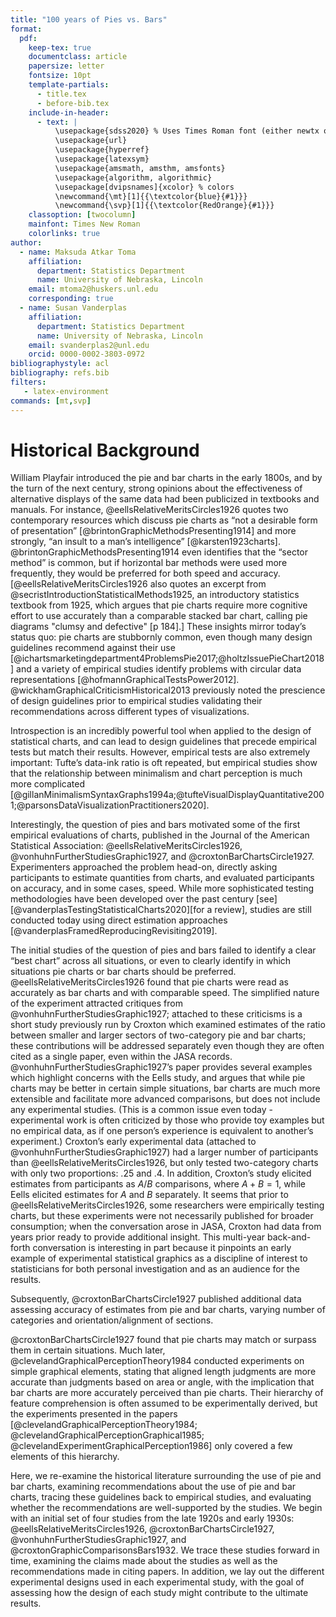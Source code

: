 ```yaml
---
title: "100 years of Pies vs. Bars"
format:
  pdf:
    keep-tex: true
    documentclass: article
    papersize: letter
    fontsize: 10pt
    template-partials:
      - title.tex
      - before-bib.tex
    include-in-header:
      - text: |
          \usepackage{sdss2020} % Uses Times Roman font (either newtx or times package)
          \usepackage{url}
          \usepackage{hyperref}
          \usepackage{latexsym}
          \usepackage{amsmath, amsthm, amsfonts}
          \usepackage{algorithm, algorithmic}
          \usepackage[dvipsnames]{xcolor} % colors
          \newcommand{\mt}[1]{{\textcolor{blue}{#1}}}
          \newcommand{\svp}[1]{{\textcolor{RedOrange}{#1}}}
    classoption: [twocolumn]
    mainfont: Times New Roman
    colorlinks: true
author:
  - name: Maksuda Atkar Toma
    affiliation:
      department: Statistics Department
      name: University of Nebraska, Lincoln
    email: mtoma2@huskers.unl.edu
    corresponding: true
  - name: Susan Vanderplas
    affiliation:
      department: Statistics Department
      name: University of Nebraska, Lincoln
    email: svanderplas2@unl.edu
    orcid: 0000-0002-3803-0972
bibliographystyle: acl
bibliography: refs.bib
filters:
   - latex-environment
commands: [mt,svp]
---
```


# Historical Background

William Playfair introduced the pie and bar charts in the early 1800s[, and by the turn of the next century, strong opinions about the effectiveness of alternative displays of the same data had been publicized in textbooks and manuals.]{.svp}
[For instance, @eellsRelativeMeritsCircles1926 quotes two contemporary resources which discuss pie charts as "not a desirable form of presentation"  [@brintonGraphicMethodsPresenting1914] and more strongly, "an insult to a man's intelligence" [@karsten1923charts].]{.svp}
[@brintonGraphicMethodsPresenting1914 even identifies that the "sector method" is common, but if horizontal bar methods were used more frequently, they would be preferred for both speed and accuracy.]{.svp}
[@eellsRelativeMeritsCircles1926 also quotes an excerpt from @secristIntroductionStatisticalMethods1925, an introductory statistics textbook from 1925, which argues that pie charts require more cognitive effort to use accurately than a comparable stacked bar chart, calling pie diagrams "clumsy and defective" [p 184].]
[These insights mirror today's status quo: pie charts are stubbornly common, even though many design guidelines recommend against their use [@ichartsmarketingdepartment4ProblemsPie2017;@holtzIssuePieChart2018] and a variety of empirical studies identify problems with circular data representations [@hofmannGraphicalTestsPower2012].]{.svp} 
[@wickhamGraphicalCriticismHistorical2013 previously noted the prescience of design guidelines prior to empirical studies validating their recommendations across different types of visualizations. ]{.svp} 

[Introspection is an incredibly powerful tool when applied to the design of statistical charts, and can lead to design guidelines that precede empirical tests but match their results. ]{.svp} 
[However, empirical tests are also extremely important: Tufte's data-ink ratio is oft repeated, but empirical studies show that the relationship between minimalism and chart perception is much more complicated [@gillanMinimalismSyntaxGraphs1994a;@tufteVisualDisplayQuantitative2001;@parsonsDataVisualizationPractitioners2020].]{.svp}

Interestingly, the question of pies and bars motivated some of the first empirical evaluations of charts, published in the Journal of the American Statistical Association: @eellsRelativeMeritsCircles1926, @vonhuhnFurtherStudiesGraphic1927, and @croxtonBarChartsCircle1927. 
Experimenters approached the problem head-on, directly asking participants to estimate quantities from charts, and evaluated participants on accuracy, and in some cases, speed. 
While more sophisticated testing methodologies have been developed over the past century [see][@vanderplasTestingStatisticalCharts2020][for a review], studies are still conducted today using direct estimation approaches [@vanderplasFramedReproducingRevisiting2019]. 


[The initial studies of the question of pies and bars failed to identify a clear "best chart" across all situations, or even to clearly identify in which situations pie charts or bar charts should be preferred.]{.svp} 
[@eellsRelativeMeritsCircles1926 found that pie charts were read as accurately as bar charts and with comparable speed.]{.svp}
[The simplified nature of the experiment attracted critiques from @vonhuhnFurtherStudiesGraphic1927; attached to these criticisms is a short study previously run by Croxton which examined estimates of the ratio between smaller and larger sectors of two-category pie and bar charts; these contributions will be addressed separately even though they are often cited as a single paper, even within the JASA records.]{.svp}
@vonhuhnFurtherStudiesGraphic1927's paper provides several examples which highlight concerns with the Eells study, and argues that while pie charts may be better in certain simple situations, bar charts are much more extensible and facilitate more advanced comparisons, but does not include any experimental studies.
(This is a common issue even today - experimental work is often criticized by those who provide toy examples but no empirical data, as if one person's experience is equivalent to another's experiment.)
Croxton's early experimental data (attached to @vonhuhnFurtherStudiesGraphic1927) had a larger number of participants than @eellsRelativeMeritsCircles1926, but only tested two-category charts with only two proportions: .25 and .4. In addition, Croxton's study elicited estimates from participants as $A/B$ comparisons, where $A + B = 1$, while Eells elicited estimates for $A$ and $B$ separately. 
[It seems that prior to @eellsRelativeMeritsCircles1926, some researchers were empirically testing charts, but these experiments were not necessarily published for broader consumption; when the conversation arose in JASA, Croxton had data from years prior ready to provide additional insight.]{.svp}
This multi-year back-and-forth conversation is interesting in part because it pinpoints an early example of experimental statistical graphics as a discipline of interest to statisticians for both personal investigation and as an audience for the results. 

[Subsequently, @croxtonBarChartsCircle1927 published additional data assessing accuracy of estimates from pie and bar charts, varying number of categories and orientation/alignment of sections.]{.svp} 

[@croxtonBarChartsCircle1927 found that pie charts may match or surpass them in certain situations.]{.svp}
[Much later, @clevelandGraphicalPerceptionTheory1984 conducted experiments on simple graphical elements, stating that aligned length judgments are more accurate than judgments based on area or angle, with the implication that bar charts are more accurately perceived than pie charts.]{.svp}
[Their hierarchy of feature comprehension is often assumed to be experimentally derived, but the experiments presented in the papers [@clevelandGraphicalPerceptionTheory1984; @clevelandGraphicalPerceptionGraphical1985; @clevelandExperimentGraphicalPerception1986] only covered a few elements of this hierarchy.]{.svp}

[Here, we re-examine the historical literature surrounding the use of pie and bar charts, examining recommendations about the use of pie and bar charts, tracing these guidelines back to empirical studies, and evaluating whether the recommendations are well-supported by the studies.]{.svp}
[We begin with an initial set of four studies from the late 1920s and early 1930s: @eellsRelativeMeritsCircles1926, @croxtonBarChartsCircle1927, @vonhuhnFurtherStudiesGraphic1927, and @croxtonGraphicComparisonsBars1932.]{.svp}
[We trace these studies forward in time, examining the claims made about the studies as well as the recommendations made in citing papers.]{.svp}
[In addition, we lay out the different experimental designs used in each experimental study, with the goal of assessing how the design of each study might contribute to the ultimate results.]{.svp}
